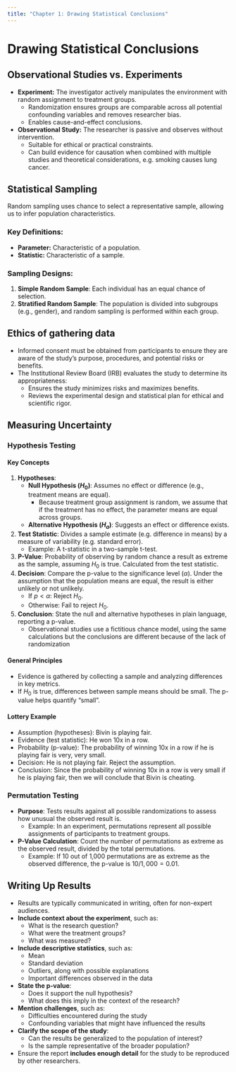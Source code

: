 ```yaml
---
title: "Chapter 1: Drawing Statistical Conclusions"
---
```


# Drawing Statistical Conclusions


## Observational Studies vs. Experiments
- **Experiment:** The investigator actively manipulates the environment with random assignment to treatment groups.
  - Randomization ensures groups are comparable across all potential confounding variables and removes researcher bias.
  - Enables cause-and-effect conclusions.
- **Observational Study:** The researcher is passive and observes without intervention.
  - Suitable for ethical or practical constraints.
  - Can build evidence for causation when combined with multiple studies and theoretical considerations, e.g. smoking causes lung cancer.


## Statistical Sampling
Random sampling uses chance to select a representative sample, allowing us to infer population characteristics. 

### Key Definitions:
- **Parameter:** Characteristic of a population.
- **Statistic:** Characteristic of a sample.
  
### Sampling Designs:
1. **Simple Random Sample**: Each individual has an equal chance of selection.
2. **Stratified Random Sample**: The population is divided into subgroups (e.g., gender), and random sampling is performed within each group.


## Ethics of gathering data
- Informed consent must be obtained from participants to ensure they are aware of the study’s purpose, procedures, and potential risks or benefits.
- The Institutional Review Board (IRB) evaluates the study to determine its appropriateness:  
  - Ensures the study minimizes risks and maximizes benefits.
  - Reviews the experimental design and statistical plan for ethical and scientific rigor.


## Measuring Uncertainty

### Hypothesis Testing

#### Key Concepts
1. **Hypotheses**:
   - **Null Hypothesis ($H_0$)**: Assumes no effect or difference (e.g., treatment means are equal).
     - Because treatment group assignment is random, we assume that if the treatment has no effect, the parameter means are equal across groups.
   - **Alternative Hypothesis ($H_a$)**: Suggests an effect or difference exists.
2. **Test Statistic**: Divides a sample estimate (e.g. difference in means) by a measure of variability (e.g. standard error).
   - Example: A t-statistic in a two-sample t-test.
3. **P-Value**: Probability of observing by random chance a result as extreme as the sample, assuming $H_0$ is true. Calculated from the test statistic.
4. **Decision**: Compare the p-value to the significance level ($\alpha$). Under the assumption that the population means are equal, the result is either unlikely or not unlikely.
   - If $p < \alpha$: Reject $H_0$.
   - Otherwise: Fail to reject $H_0$.
5. **Conclusion**: State the null and alternative hypotheses in plain language, reporting a p-value.
   - Observational studies use a fictitious chance model, using the same calculations but the conclusions are different because of the lack of randomization

#### General Principles
- Evidence is gathered by collecting a sample and analyzing differences in key metrics.
- If $H_0$ is true, differences between sample means should be small. The p-value helps quantify "small".

#### Lottery Example
- Assumption (hypotheses): Bivin is playing fair.
- Evidence (test statistic): He won 10x in a row.
- Probability (p-value): The probability of winning 10x in a row if he is playing fair is very, very small.
- Decision: He is not playing fair. Reject the assumption.
- Conclusion: Since the probability of winning 10x in a row is very small if he is playing fair, then we will conclude that Bivin is cheating.


### Permutation Testing

- **Purpose**: Tests results against all possible randomizations to assess how unusual the observed result is.
  - Example: In an experiment, permutations represent all possible assignments of participants to treatment groups.
- **P-Value Calculation**: Count the number of permutations as extreme as the observed result, divided by the total permutations.
  - Example: If 10 out of 1,000 permutations are as extreme as the observed difference, the p-value is $10 / 1,000 = 0.01$.


## Writing Up Results

- Results are typically communicated in writing, often for non-expert audiences.  
- **Include context about the experiment**, such as:  
  - What is the research question?  
  - What were the treatment groups?  
  - What was measured?  
- **Include descriptive statistics**, such as:  
  - Mean  
  - Standard deviation  
  - Outliers, along with possible explanations  
  - Important differences observed in the data  
- **State the p-value**:  
  - Does it support the null hypothesis?  
  - What does this imply in the context of the research?  
- **Mention challenges**, such as:  
  - Difficulties encountered during the study  
  - Confounding variables that might have influenced the results  
- **Clarify the scope of the study**:  
  - Can the results be generalized to the population of interest?  
  - Is the sample representative of the broader population?  
- Ensure the report **includes enough detail** for the study to be reproduced by other researchers.

